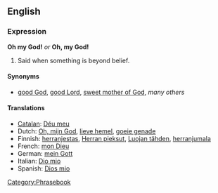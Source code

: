 ==English==
===Expression===
'''Oh my God!''' ''or'' '''Oh, my God!'''

#Said when something is beyond belief.

====Synonyms====
*[[good God]], [[good Lord]], [[sweet mother of God]], ''many others''

====Translations====
*[[Catalan]]: [[Déu meu]]
*Dutch: [[Oh, mijn God]], [[lieve hemel]], [[goeie genade]]<!--what is the correct capitalisation of these translations?-->
*Finnish: [[herranjestas]], [[Herran pieksut]], [[Luojan tähden]], [[herranjumala]]
*French: [[mon Dieu]]
*German: [[mein Gott]]
*Italian: [[Dio mio]]
*Spanish: [[Dios mio]]

[[Category:Phrasebook]]